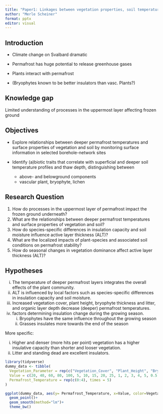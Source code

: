 ```yaml
---
title: "Paper1: Linkages between vegetation properties, soil temperatures and active layer depth across seasons"
author: "Merle Scheiner"
format: pptx
editor: visual
---
```


## Introduction

-   Climate change on Svalbard dramatic

-   Permafrost has huge potential to release greenhouse gases

-   Plants interact with permafrost

-   (Bryophytes known to be better insulators than vasc. Plants?)

## Knowledge gap

Limited understanding of processes in the uppermost layer affecting frozen ground

## Objectives

-   Explore relationships between deeper permafrost temperatures and surface properties of vegetation and soil by monitoring surface information in selected borehole-network sites

-   Identify (a)biotic traits that correlate with superficial and deeper soil temperature profiles and thaw depth, distinguishing between

    -   above- and belowground components
    -   vascular plant, bryophyte, lichen

## Research Question

1.  How do processes in the uppermost layer of permafrost impact the frozen ground underneath?
2.  What are the relationships between deeper permafrost temperatures and surface properties of vegetation and soil?
3.  How do species-specific differences in insulation capacity and soil moisture influence active layer thickness (ALT)?
4.  What are the localized impacts of plant-species and associated soil conditions on permafrost stability?
5.  How do seasonal changes in vegetation dominance affect active layer thickness (ALT)?

## Hypotheses

i.  The temperature of deeper permafrost layers integrates the overall effects of the plant community.
ii. ALT is influenced by local factors such as species-specific differences in insulation capacity and soil moisture.
iii. Increased vegetation cover, plant height, bryophyte thickness and litter, and organic layer depth decrease (deeper) permafrost temperatures.
iv. factors determining insulation change during the growing season.
    i.  Bryophytes have the same influence throughout the growing season
    ii. Grasses insulates more towards the end of the season

More specific:

i.  Higher and denser (more hits per point) vegetation has a higher insulative capacity than shorter and looser vegetation.
ii. Litter and standing dead are excellent insulators.

```r
library(tidyverse)
dummy_data <- tibble(
  Vegetation_Parameter = rep(c("Vegetation_Cover", "Plant_Height", "Bryophyte_Thickness", "Litter_Depth", "Organic_Layer_Depth"), each = 5),
  Value = c(20, 40, 60, 80, 100, 5, 10, 15, 20, 25, 1, 2, 3, 4, 5, 0.5, 1.0, 1.5, 2.0, 2.5, 10, 20, 30, 40, 50),
  Permafrost_Temperature = rep(c(0:4), times = 5)
)

ggplot(dummy_data, aes(y= Permafrost_Temperature, x=Value, color=Vegetation_Parameter))+
  geom_point()+
  geom_smooth(method="lm")+
  theme_bw()

```

